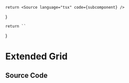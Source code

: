 
    return <Source language="tsx" code={subcomponent} />
}

    return ``
}

# Extended Grid

<Meta isTemplate title="Tailwind/Theme/Extended/Grid" />

<Documentation />

## Source Code

<SourceCode />